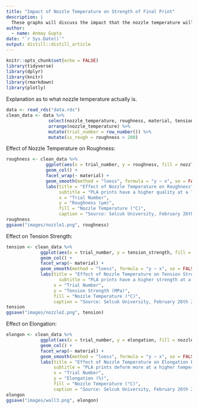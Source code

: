 ```yaml
---
title: "Impact of Nozzle Temperature on Strength of Final Print"
description: |
  These graphs will discuss the impact that the nozzle temperature will have on a 3D print.
author:
  - name: Anmay Gupta
date: "`r Sys.Date()`"
output: distill::distill_article
---
```


```r
knitr::opts_chunk$set(echo = FALSE)
library(tidyverse)
library(dplyr)
library(knitr)
library(rmarkdown)
library(plotly)
```


Explanation as to what nozzle temperature actually is.

```r
data <- read_rds("data.rds")
clean_data <- data %>%
                select(nozzle_temperature, roughness, material, tension_strength, elongation) %>%
                arrange(nozzle_temperature) %>% 
                mutate(trial_number = row_number()) %>%
                mutate(is_rough = roughness > 200)
```

Effect of Nozzle Temperature on Roughness:

```r
roughness <- clean_data %>%
               ggplot(aes(x = trial_number, y = roughness, fill = nozzle_temperature)) +
               geom_col() +
               facet_wrap(~ material) +
               geom_smooth(method = "loess", formula = "y ~ x", se = FALSE) + 
               labs(title = "Effect of Nozzle Temperature on Roughness",
                    subtitle = "PLA prints have a higher quality at a lower temperature while\nABS prints have a higher quality at a higher temperature.",
                    x = "Trial Number",
                    y = "Roughness (µm)",
                    fill = "Nozzle Temperature (°C)",
                    caption = "Source: Selcuk University, February 26th 2019")
roughness
ggsave("images/nozzle1.png", roughness)
```

Effect on Tension Strength:

```r
tension <- clean_data %>%
             ggplot(aes(x = trial_number, y = tension_strength, fill = nozzle_temperature)) +
             geom_col() +
             facet_wrap(~ material) +
             geom_smooth(method = "loess", formula = "y ~ x", se = FALSE) + 
             labs(title = "Effect of Nozzle Temperature on Tension Strength",
                    subtitle = "PLA prints have a higher strength at a higher temperature while\nABS prints have a higher strength at a medium temperature.",
                  x = "Trial Number",
                  y = "Tension Strength (MPa)",
                  fill = "Nozzle Temperature (°C)",
                  caption = "Source: Selcuk University, February 26th 2019")
tension
ggsave("images/nozzle2.png", tension)
```

Effect on Elongation:

```r
elongon <- clean_data %>%
             ggplot(aes(x = trial_number, y = elongation, fill = nozzle_temperature)) +
             geom_col() +
             facet_wrap(~ material) +
             geom_smooth(method = "loess", formula = "y ~ x", se = FALSE) + 
             labs(title = "Effect of Nozzle Temperature on Elongation Percentage",
                  subtitle = "PLA prints deform more at a higher temperature while\nABS prints deform less at a higher temperature.",
                  x = "Trial Number",
                  y = "Elongation (%)",
                  fill = "Nozzle Temperature (°C)",
                  caption = "Source: Selcuk University, February 26th 2019")
elongon
ggsave("images/wall3.png", elongon)
```


